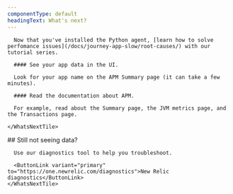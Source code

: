 ```yaml
---
componentType: default
headingText: What's next?
---
```


<InstallFeedback />

<SideBySide>
  <Side>
    <WhatsNextTile title="What's next?">

      Now that you've installed the Python agent, [learn how to solve perfomance issues](/docs/journey-app-slow/root-causes/) with our tutorial series. 

      #### See your app data in the UI.

      Look for your app name on the APM Summary page (it can take a few minutes).

      #### Read the documentation about APM.

      For example, read about the Summary page, the JVM metrics page, and the Transactions page.

    </WhatsNextTile> 
  </Side>
  <Side>
    <WhatsNextTile alignment="center">
      ## Still not seeing data?

      Use our diagnostics tool to help you troubleshoot.

      <ButtonLink variant="primary" to="https://one.newrelic.com/diagnostics">New Relic diagnostics</ButtonLink>
    </WhatsNextTile>
  </Side>
</SideBySide>